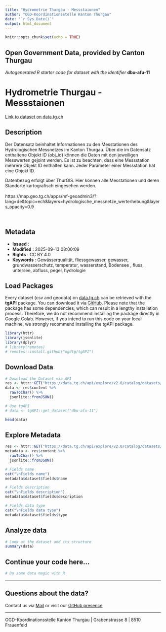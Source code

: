 ```yaml
---
title: "Hydrometrie Thurgau - Messstaionen"
author: "OGD-Koordinationsstelle Kanton Thurgau"
date: "`r Sys.Date()`"
output: html_document
---
```


```r
knitr::opts_chunk$set(echo = TRUE)
```

## Open Government Data, provided by **Canton Thurgau**
*Autogenerated R starter code for dataset with the identifier* **dbu-afu-11**


# **Hydrometrie Thurgau - Messstaionen**

[Link to dataset on data.tg.ch](https://data.tg.ch/explore/dataset/dbu-afu-11/information/)

## Description

<p data-end='485' data-start='216'></p><p></p><p></p><p data-pm-slice='1 1 []'>Der Datensatz beinhaltet Informationen zu den Messtationen des Hydrologischen Messnetzes im Kanton Thurgau. Über die im Datensatz enthaltene Objekt ID (obj_id) können die Daten mit den jeweiligen Messwerten gejoint werden. Es ist zu beachten, dass eine Messstation mehrere Objekt ID enthalten kann. Jeder Parameter einer Messstation hat eine Objekt ID.</p><p data-end='1141' data-start='822'>Datenbezug erfolgt über ThurGIS. Hier können alle Messtationen und deren Standorte kartografisch eingesehen werden.<br><br>https://map.geo.tg.ch/apps/mf-geoadmin3/?lang=de&amp;topic=ech&amp;layers=hydrologische_messnetze_werterhebung&amp;layers_opacity=0.9 </p><p data-end='1141' data-start='822'><br></p>

## Metadata

- **Issued**                   : 
- **Modified**                 : 2025-09-13 08:00:09
- **Rights**                   : CC BY 4.0
- **Keywords**                 : Gewässerqualität, fliessgewasser, gewasser, grundwasserschutz, temperatur, wasserstand, Bodensee , fluss, untersee, abfluss, pegel, hydrologie

## Load Packages

Every dataset (csv and geodata) on [data.tg.ch](https://data.tg.ch/pages/start/) can be retrieved with the **tgAPI** package. You can download it via [GitHub](https://github.com/ogdtg/tgAPI). Please note that the package has some dependencies, which can result in a lengthy installation process. Therefore, we do not recommend installing the package directly in Google Colab. However, if you intend to run this code on your local machine, we strongly recommend installing the tgAPI package.

```r
library(httr)
library(jsonlite)
library(dplyr)
# library(remotes)
# remotes::install.github("ogdtg/tgAPI")

```


## Download Data


```r
# Download the Dataset via API
res <- httr::GET("https://data.tg.ch/api/explore/v2.0/catalog/datasets/dbu-afu-11/exports/json")
data <- res$content %>%
  rawToChar() %>%
  jsonlite::fromJSON()

# Use tgAPI
# data <- tgAPI::get_dataset("dbu-afu-11")

head(data)

```


## Explore Metadata

```r

res <- httr::GET("https://data.tg.ch/api/explore/v2.0/catalog/datasets/dbu-afu-11")
metadata <- res$content %>%
  rawToChar() %>%
  jsonlite::fromJSON()

# Fields name
cat("\nFields name")
metadata$dataset$fields$name

# Fields description
cat("\nFields description")
metadata$dataset$fields$description

# Fields data type
cat("\nFields data type")
metadata$dataset$fields$type

```


## Analyze data

```r

# Look at the dataset and its structure
summary(data)

```


## Continue your code here...


```r
# Do some data magic with R
```

------------------------------------------------------------------------

## Questions about the data?

Contact us via [Mail](mailto:ogd@tg.ch) or visit our [GitHub presence](https://github.com/ogdtg)


------------------------------------------------------------------------

OGD-Koordinationsstelle Kanton Thurgau | Grabenstrasse 8 | 8510 Frauenfeld
